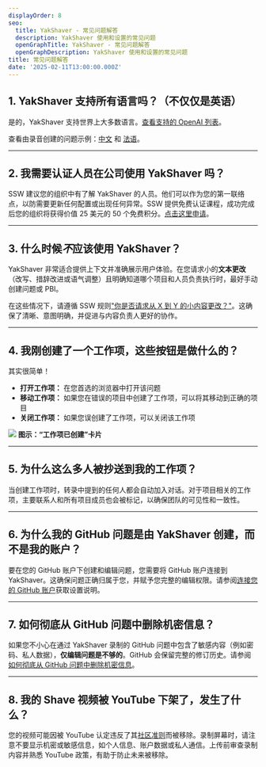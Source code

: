 ```yaml
---
displayOrder: 8
seo:
  title: YakShaver - 常见问题解答
  description: YakShaver 使用和设置的常见问题
  openGraphTitle: YakShaver - 常见问题解答
  openGraphDescription: YakShaver 使用和设置的常见问题
title: 常见问题解答
date: '2025-02-11T13:00:00.000Z'
---
```


## 1. YakShaver 支持所有语言吗？（不仅仅是英语）

是的，YakShaver 支持世界上大多数语言。[查看支持的 OpenAI 列表](https://github.com/openai/whisper?tab=readme-ov-file#available-models-and-languages)。

查看由录音创建的问题示例：[中文](https://github.com/SSWConsulting/Northwind365/issues/162) 和 [法语](https://github.com/SSWConsulting/Northwind365/issues/168)。

***

## 2. 我需要认证人员在公司使用 YakShaver 吗？

SSW 建议您的组织中有了解 YakShaver 的人员。他们可以作为您的第一联络点，以防需要更新任何配置或出现任何异常。SSW 提供免费认证课程，成功完成后您的组织将获得价值 25 美元的 50 个免费积分。[点击这里申请](https://yakshaver.ai/certifications)。

***

## 3. 什么时候*不*应该使用 YakShaver？

YakShaver 非常适合提供上下文并准确展示用户体验。在您请求小的**文本更改**（改写、措辞改进或语气调整）且明确知道哪个项目和人员负责执行时，最好手动创建问题或 PBI。

在这些情况下，请遵循 SSW 规则["你是否请求从 X 到 Y 的小内容更改？"](https://www.ssw.com.au/rules/change-from-x-to-y)。这确保了清晰、意图明确，并促进与内容负责人更好的协作。

***

## 4. 我刚创建了一个工作项，这些按钮是做什么的？

其实很简单！

* **打开工作项：** 在您首选的浏览器中打开该问题
* **移动工作项：** 如果您在错误的项目中创建了工作项，可以将其移动到正确的项目
* **关闭工作项：** 如果您误创建了工作项，可以关闭该工作项

![](/YakShaver/Docs/Work-Item-Card.png)
**图示：“工作项已创建”卡片**

***

## 5. 为什么这么多人被抄送到我的工作项？

当创建工作项时，转录中提到的任何人都会自动加入对话。对于项目相关的工作项，主要联系人和所有项目成员也会被标记，以确保团队的可见性和一致性。

***

## 6. 为什么我的 GitHub 问题是由 YakShaver 创建，而不是我的账户？

要在您的 GitHub 账户下创建和编辑问题，您需要将 GitHub 账户连接到 YakShaver。这确保问题正确归属于您，并赋予您完整的编辑权限。请参阅[连接您的 GitHub 账户](/docs/connect-your-github-account)获取设置说明。

***

## 7. 如何彻底从 GitHub 问题中删除机密信息？

如果您不小心在通过 YakShaver 录制的 GitHub 问题中包含了敏感内容（例如密码、私人数据），**仅编辑问题是不够的**。GitHub 会保留完整的修订历史。请参阅[如何彻底从 GitHub 问题中删除机密信息](https://www.ssw.com.au/rules/remove-confidential-information-from-github)。

***

## 8. 我的 Shave 视频被 YouTube 下架了，发生了什么？

您的视频可能因被 YouTube 认定违反了其[社区准则](https://support.google.com/youtube/answer/9288567?hl=en)而被移除。录制屏幕时，请注意不要显示机密或敏感信息，如个人信息、账户数据或私人通信。上传前审查录制内容并熟悉 YouTube 政策，有助于防止未来被移除。